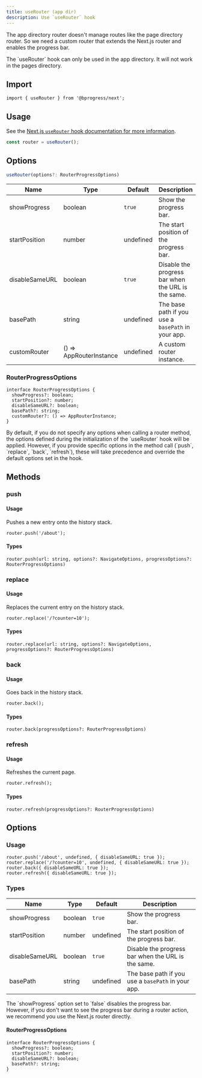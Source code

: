 ```yaml
---
title: useRouter (app dir)
description: Use `useRouter` hook
---
```



The app directory router doesn't manage routes like the page directory router. So we need a custom router that extends the Next.js router and enables the progress bar.

<Callout type="warn" title="Warning">
  The `useRouter` hook can only be used in the app directory. It will not work in the pages directory.
</Callout>

## Import

```tsx
import { useRouter } from '@bprogress/next';
```

## Usage

See the [Next.js `useRouter` hook documentation for more information](https://nextjs.org/docs/app/api-reference/functions/use-router).

```ts
const router = useRouter();
```

## Options

```ts
useRouter(options?: RouterProgressOptions)
```

| Name | Type | Default | Description |
| ---- | ---- | ------- | ----------- |
| showProgress | boolean | `true` | Show the progress bar. |
| startPosition | number | undefined | The start position of the progress bar. |
| disableSameURL | boolean | `true` | Disable the progress bar when the URL is the same. |
| basePath | string | undefined | The base path if you use a `basePath` in your app. |
| customRouter | () => AppRouterInstance | undefined | A custom router instance. |

### RouterProgressOptions

```tsx
interface RouterProgressOptions {
  showProgress?: boolean;
  startPosition?: number;
  disableSameURL?: boolean;
  basePath?: string;
  customRouter?: () => AppRouterInstance;
}
```

<Callout title="Note">
  By default, if you do not specify any options when calling a router method, the options defined during the initialization of the `useRouter` hook will be applied. However, if you provide specific options in the method call (`push`, `replace`, `back`, `refresh`), these will take precedence and override the default options set in the hook.
</Callout>

## Methods

### push

#### Usage

Pushes a new entry onto the history stack.

```tsx
router.push('/about');
```

#### Types

```tsx
router.push(url: string, options?: NavigateOptions, progressOptions?: RouterProgressOptions)
```

### replace

#### Usage

Replaces the current entry on the history stack.

```tsx
router.replace('/?counter=10');
```

#### Types

```tsx
router.replace(url: string, options?: NavigateOptions, progressOptions?: RouterProgressOptions)
```

### back

#### Usage

Goes back in the history stack.

```tsx
router.back();
```

#### Types

```tsx
router.back(progressOptions?: RouterProgressOptions)
```

### refresh

#### Usage

Refreshes the current page.

```tsx
router.refresh();
```

#### Types

```tsx
router.refresh(progressOptions?: RouterProgressOptions)
```

## Options

### Usage

```tsx
router.push('/about', undefined, { disableSameURL: true });
router.replace('/?counter=10', undefined, { disableSameURL: true });
router.back({ disableSameURL: true });
router.refresh({ disableSameURL: true });
```


### Types

| Name | Type | Default | Description |
| ---- | ---- | ------- | ----------- |
| showProgress | boolean | `true` | Show the progress bar. |
| startPosition | number | undefined | The start position of the progress bar. |
| disableSameURL | boolean | `true` | Disable the progress bar when the URL is the same. |
| basePath | string | undefined | The base path if you use a `basePath` in your app. |

<Callout title="Note">
  The `showProgress` option set to `false` disables the progress bar. However, if you don't want to see the progress bar during a router action, we recommend you use the Next.js router directly.
</Callout>

#### RouterProgressOptions

```tsx
interface RouterProgressOptions {
  showProgress?: boolean;
  startPosition?: number;
  disableSameURL?: boolean;
  basePath?: string;
}
```
